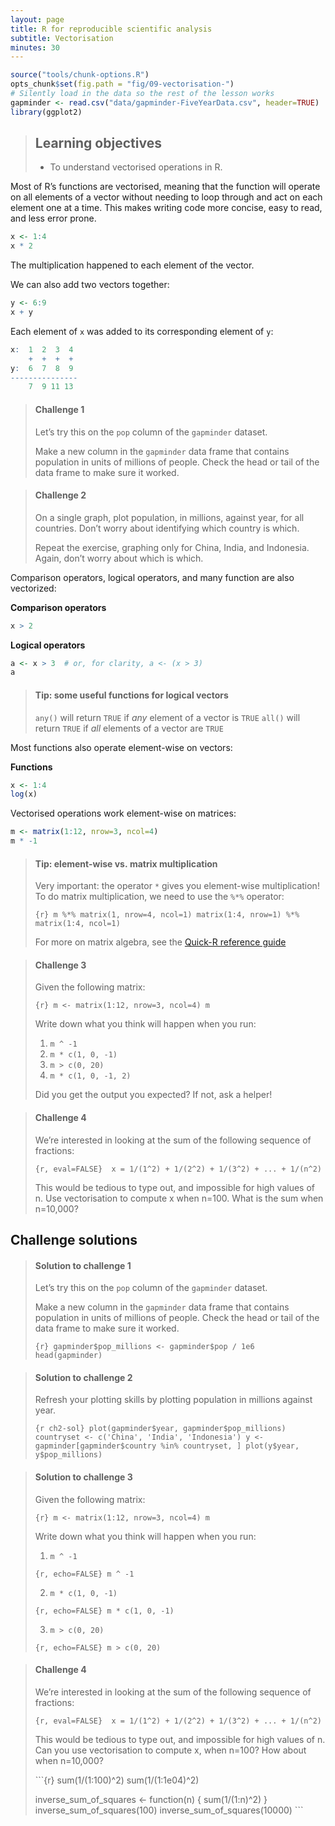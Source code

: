 ```yaml
---
layout: page
title: R for reproducible scientific analysis
subtitle: Vectorisation
minutes: 30
---
```


```r
source("tools/chunk-options.R")
opts_chunk$set(fig.path = "fig/09-vectorisation-")
# Silently load in the data so the rest of the lesson works
gapminder <- read.csv("data/gapminder-FiveYearData.csv", header=TRUE)
library(ggplot2)
```

> ## Learning objectives {.objectives}
>
> * To understand vectorised operations in R.
>

Most of R's functions are vectorised, meaning that the function will
operate on all elements of a vector without needing to loop through
and act on each element one at a time. This makes writing code more
concise, easy to read, and less error prone.


```r
x <- 1:4
x * 2
```

The multiplication happened to each element of the vector.

We can also add two vectors together:

```r
y <- 6:9
x + y
```

Each element of `x` was added to its corresponding element of `y`:

```r
x:  1  2  3  4
    +  +  +  +
y:  6  7  8  9
---------------
    7  9 11 13
```


> #### Challenge 1 {.challenge}
>
> Let's try this on the `pop` column of the `gapminder` dataset.
>
> Make a new column in the `gapminder` data frame that
> contains population in units of millions of people.
> Check the head or tail of the data frame to make sure
> it worked.
>

> #### Challenge 2 {.challenge}
>
> On a single graph, plot population, in
> millions, against year, for all countries. Don't worry about
>identifying which country is which.
>
> Repeat the exercise, graphing only for China, India, and
>Indonesia. Again, don't worry about which is which.
>

Comparison operators, logical operators, and many function are also
vectorized:


**Comparison operators**

```r
x > 2
```

**Logical operators** 
```r
a <- x > 3  # or, for clarity, a <- (x > 3)
a
```

> #### Tip: some useful functions for logical vectors {.callout}
>
> `any()` will return `TRUE` if *any* element of a vector is `TRUE`
> `all()` will return `TRUE` if *all* elements of a vector are `TRUE`
>

Most functions also operate element-wise on vectors:

**Functions**
```r
x <- 1:4
log(x)
```

Vectorised operations work element-wise on matrices:

```r
m <- matrix(1:12, nrow=3, ncol=4)
m * -1  
```
 

> #### Tip: element-wise vs. matrix multiplication {.callout}
>
> Very important: the operator `*` gives you element-wise multiplication!
> To do matrix multiplication, we need to use the `%*%` operator:
> 
> ```{r}
> m %*% matrix(1, nrow=4, ncol=1)
> matrix(1:4, nrow=1) %*% matrix(1:4, ncol=1)
> ```
>
> For more on matrix algebra, see the [Quick-R reference
> guide](http://www.statmethods.net/advstats/matrix.html)

> #### Challenge 3 {.challenge}
>
> Given the following matrix:
>
> ```{r}
> m <- matrix(1:12, nrow=3, ncol=4)
> m
> ```
>
> Write down what you think will happen when you run:
>
> 1. `m ^ -1`
> 2. `m * c(1, 0, -1)`
> 3. `m > c(0, 20)`
> 4. `m * c(1, 0, -1, 2)`
>
> Did you get the output you expected? If not, ask a helper!
>

> #### Challenge 4 {.challenge}
>
> We're interested in looking at the sum of the
> following sequence of fractions:
>
> ```{r, eval=FALSE}
>  x = 1/(1^2) + 1/(2^2) + 1/(3^2) + ... + 1/(n^2)
> ```
>
> This would be tedious to type out, and impossible for high values of
> n.  Use vectorisation to compute x when n=100. What is the sum when
> n=10,000?


## Challenge solutions

> #### Solution to challenge 1 {.challenge}
>
> Let's try this on the `pop` column of the `gapminder` dataset.
>
> Make a new column in the `gapminder` data frame that
> contains population in units of millions of people.
> Check the head or tail of the data frame to make sure
> it worked.
>
> ```{r}
> gapminder$pop_millions <- gapminder$pop / 1e6
> head(gapminder)
> ```
>

> #### Solution to challenge 2 {.challenge}
>
> Refresh your plotting skills by plotting population in millions against year.
>
> ```{r ch2-sol}
> plot(gapminder$year, gapminder$pop_millions)
> countryset <- c('China', 'India', 'Indonesia')
> y <- gapminder[gapminder$country %in% countryset, ]
> plot(y$year, y$pop_millions)
> ```
>

> #### Solution to challenge 3 {.challenge}
>
> Given the following matrix:
>
> ```{r}
> m <- matrix(1:12, nrow=3, ncol=4)
> m
> ```
>
>
> Write down what you think will happen when you run:
>
> 1. `m ^ -1`
>
> ```{r, echo=FALSE}
> m ^ -1
> ```
>
> 2. `m * c(1, 0, -1)`
>
> ```{r, echo=FALSE}
> m * c(1, 0, -1)
> ```
>
> 3. `m > c(0, 20)`
>
> ```{r, echo=FALSE}
> m > c(0, 20)
> ```
>

> ####  Challenge 4 {.challenge}
>
> We're interested in looking at the sum of the
> following sequence of fractions:
>
> ```{r, eval=FALSE}
>  x = 1/(1^2) + 1/(2^2) + 1/(3^2) + ... + 1/(n^2)
> ```
>
> This would be tedious to type out, and impossible for
> high values of n.
> Can you use vectorisation to compute x, when n=100?
> How about when n=10,000?
>
> ```{r}
> sum(1/(1:100)^2)
> sum(1/(1:1e04)^2)
> 
> inverse_sum_of_squares <- function(n) {
>   sum(1/(1:n)^2)
> }
> inverse_sum_of_squares(100)
> inverse_sum_of_squares(10000)
> ```
>

